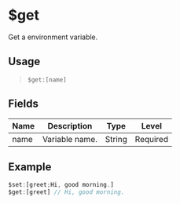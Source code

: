 # $get
Get a environment variable.

## Usage
> `$get:[name]`

## Fields
| Name  | Description           | Type   | Level    |
| ----- | --------------------- | ------ | -------- |
| name  | Variable name.        | String | Required |

## Example
```js
$set:[greet;Hi, good morning.]
$get:[greet] // Hi, good morning.
```